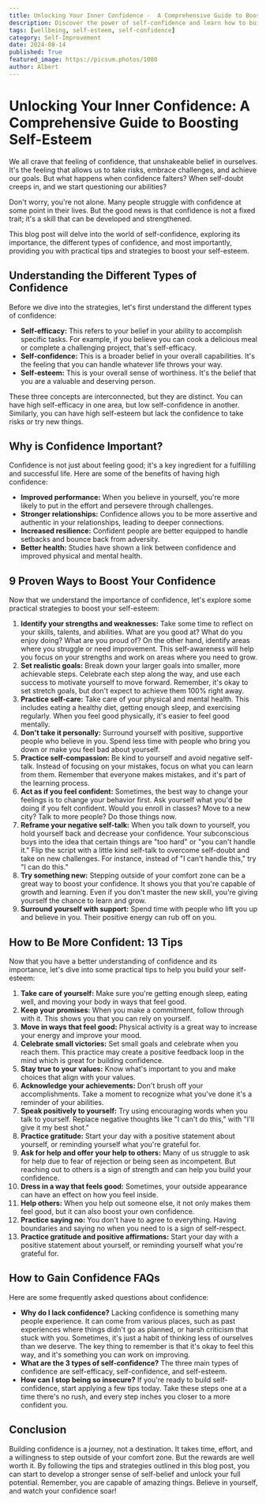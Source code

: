 ```yaml
---
title: Unlocking Your Inner Confidence -  A Comprehensive Guide to Boosting Self-Esteem
description: Discover the power of self-confidence and learn how to build it! This comprehensive guide explores the different types of confidence, its importance, and provides practical tips and strategies to boost your self-esteem.
tags: [wellbeing, self-esteem, self-confidence]
category: Self-Improvement
date: 2024-08-14
published: True
featured_image: https://picsum.photos/1080
author: Albert
---
```


#  Unlocking Your Inner Confidence: A Comprehensive Guide to Boosting Self-Esteem

We all crave that feeling of confidence, that unshakeable belief in ourselves. It's the feeling that allows us to take risks, embrace challenges, and achieve our goals. But what happens when confidence falters? When self-doubt creeps in, and we start questioning our abilities?

Don't worry, you're not alone. Many people struggle with confidence at some point in their lives. But the good news is that confidence is not a fixed trait; it's a skill that can be developed and strengthened.

This blog post will delve into the world of self-confidence, exploring its importance, the different types of confidence, and most importantly, providing you with practical tips and strategies to boost your self-esteem.

## Understanding the Different Types of Confidence

Before we dive into the strategies, let's first understand the different types of confidence:

* **Self-efficacy:** This refers to your belief in your ability to accomplish specific tasks. For example, if you believe you can cook a delicious meal or complete a challenging project, that's self-efficacy.
* **Self-confidence:** This is a broader belief in your overall capabilities. It's the feeling that you can handle whatever life throws your way.
* **Self-esteem:** This is your overall sense of worthiness. It's the belief that you are a valuable and deserving person.

These three concepts are interconnected, but they are distinct. You can have high self-efficacy in one area, but low self-confidence in another. Similarly, you can have high self-esteem but lack the confidence to take risks or try new things.

## Why is Confidence Important?

Confidence is not just about feeling good; it's a key ingredient for a fulfilling and successful life. Here are some of the benefits of having high confidence:

* **Improved performance:** When you believe in yourself, you're more likely to put in the effort and persevere through challenges.
* **Stronger relationships:** Confidence allows you to be more assertive and authentic in your relationships, leading to deeper connections.
* **Increased resilience:** Confident people are better equipped to handle setbacks and bounce back from adversity.
* **Better health:** Studies have shown a link between confidence and improved physical and mental health.

## 9 Proven Ways to Boost Your Confidence

Now that we understand the importance of confidence, let's explore some practical strategies to boost your self-esteem:

1. **Identify your strengths and weaknesses:** Take some time to reflect on your skills, talents, and abilities. What are you good at? What do you enjoy doing? What are you proud of? On the other hand, identify areas where you struggle or need improvement. This self-awareness will help you focus on your strengths and work on areas where you need to grow.
2. **Set realistic goals:** Break down your larger goals into smaller, more achievable steps. Celebrate each step along the way, and use each success to motivate yourself to move forward. Remember, it's okay to set stretch goals, but don't expect to achieve them 100% right away.
3. **Practice self-care:** Take care of your physical and mental health. This includes eating a healthy diet, getting enough sleep, and exercising regularly. When you feel good physically, it's easier to feel good mentally.
4. **Don't take it personally:** Surround yourself with positive, supportive people who believe in you. Spend less time with people who bring you down or make you feel bad about yourself.
5. **Practice self-compassion:** Be kind to yourself and avoid negative self-talk. Instead of focusing on your mistakes, focus on what you can learn from them. Remember that everyone makes mistakes, and it's part of the learning process.
6. **Act as if you feel confident:** Sometimes, the best way to change your feelings is to change your behavior first. Ask yourself what you'd be doing if you felt confident. Would you enroll in classes? Move to a new city? Talk to more people? Do those things now.
7. **Reframe your negative self-talk:** When you talk down to yourself, you hold yourself back and decrease your confidence. Your subconscious buys into the idea that certain things are "too hard" or "you can't handle it." Flip the script with a little kind self-talk to overcome self-doubt and take on new challenges. For instance, instead of "I can't handle this," try "I can do this."
8. **Try something new:** Stepping outside of your comfort zone can be a great way to boost your confidence. It shows you that you're capable of growth and learning. Even if you don't master the new skill, you're giving yourself the chance to learn and grow.
9. **Surround yourself with support:** Spend time with people who lift you up and believe in you. Their positive energy can rub off on you.

## How to Be More Confident: 13 Tips

Now that you have a better understanding of confidence and its importance, let's dive into some practical tips to help you build your self-esteem:

1. **Take care of yourself:** Make sure you're getting enough sleep, eating well, and moving your body in ways that feel good.
2. **Keep your promises:** When you make a commitment, follow through with it. This shows you that you can rely on yourself.
3. **Move in ways that feel good:** Physical activity is a great way to increase your energy and improve your mood.
4. **Celebrate small victories:** Set small goals and celebrate when you reach them. This practice may create a positive feedback loop in the mind which is great for building confidence.
5. **Stay true to your values:** Know what's important to you and make choices that align with your values.
6. **Acknowledge your achievements:** Don't brush off your accomplishments. Take a moment to recognize what you've done it's a reminder of your abilities.
7. **Speak positively to yourself:** Try using encouraging words when you talk to yourself. Replace negative thoughts like "I can't do this," with "I'll give it my best shot."
8. **Practice gratitude:** Start your day with a positive statement about yourself, or reminding yourself what you're grateful for.
9. **Ask for help and offer your help to others:** Many of us struggle to ask for help due to fear of rejection or being seen as incompetent. But reaching out to others is a sign of strength and can help you build your confidence.
10. **Dress in a way that feels good:** Sometimes, your outside appearance can have an effect on how you feel inside.
11. **Help others:** When you help out someone else, it not only makes them feel good, but it can also boost your own confidence.
12. **Practice saying no:** You don't have to agree to everything. Having boundaries and saying no when you need to is a sign of self-respect.
13. **Practice gratitude and positive affirmations:** Start your day with a positive statement about yourself, or reminding yourself what you're grateful for.

## How to Gain Confidence FAQs

Here are some frequently asked questions about confidence:

* **Why do I lack confidence?** Lacking confidence is something many people experience. It can come from various places, such as past experiences where things didn't go as planned, or harsh criticism that stuck with you. Sometimes, it's just a habit of thinking less of ourselves than we deserve. The key thing to remember is that it's okay to feel this way, and it's something you can work on improving.
* **What are the 3 types of self-confidence?** The three main types of confidence are self-efficacy, self-confidence, and self-esteem.
* **How can I stop being so insecure?** If you're ready to build self-confidence, start applying a few tips today. Take these steps one at a time there's no rush, and every step inches you closer to a more confident you.

## Conclusion

Building confidence is a journey, not a destination. It takes time, effort, and a willingness to step outside of your comfort zone. But the rewards are well worth it. By following the tips and strategies outlined in this blog post, you can start to develop a stronger sense of self-belief and unlock your full potential. Remember, you are capable of amazing things. Believe in yourself, and watch your confidence soar!
